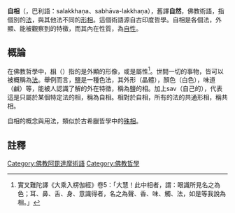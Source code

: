 {{佛教}}
'''自相'''（{{lang-sa|{{IAST|svalakṣaṇa、svabhāva-lakṣaṇa}}}}，巴利語：salakkhaṇa、sabhāva-lakkhaṇa），舊譯'''自然'''，佛教術語，指個別的[[法_(佛教)|法]]，與其他法不同的[[相_(佛教)|形相]]。這個術語源自古印度哲學。自相是各個法，外顯、能被觀察到的特徵，而其內在性質，為[[自性_(佛教)|自性]]。

==概論==
在佛教哲學中，[[相_(佛教)|相]]（{{lang-sa|{{IAST|lakṣaṇa}}}}）指的是外顯的形像，或是屬性<ref>實叉難陀譯《大乘入楞伽經》卷5：「大慧！此中相者，謂：眼識所見名之為色；耳、鼻、舌、身、意識得者，名之為聲、香、味、觸、法，如是等我說為相。」</ref>。世間一切的事物，皆可以被概稱為[[法_(佛教)|法]]。舉例而言，[[鹽|鹽]]是一種色法，其外形（晶體），顏色（白色），味道（鹹）等，能被人認識了解的外在特徵，稱為鹽的相。加上sav（自己的），代表這是只屬於某個特定法的相，稱為自相。相對於自相，所有的法的共通形相，稱共相。

自相的概念與用法，類似於古希臘哲學中的[[殊相|殊相]]。

==註釋==
{{reflist}}
[[Category:佛教阿毘達摩術語|Category:佛教阿毘達摩術語]]
[[Category:佛教哲學|Category:佛教哲學]]